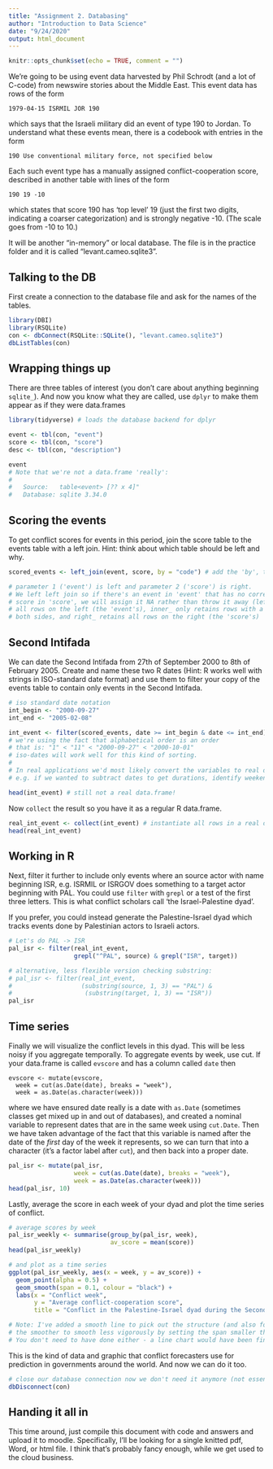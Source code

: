 ```yaml
---
title: "Assignment 2. Databasing"
author: "Introduction to Data Science"
date: "9/24/2020"
output: html_document
---
```



```r
knitr::opts_chunk$set(echo = TRUE, comment = "")
```

We're going to be using event data harvested by Phil Schrodt 
(and a lot of C-code) from newswire stories about the Middle East. 
This event data has rows of the form
```
1979-04-15 ISRMIL JOR 190
```
which says that the Israeli military did an event of type 190 to Jordan. 
To understand what these events mean, there is a codebook with entries in 
the form
```
190 Use conventional military force, not specified below
```
Each such event type has a manually assigned conflict-cooperation score, 
described in another table with lines of the form
```
190 19 -10
```
which states that score 190 has 'top level' 19 (just the first two digits, 
indicating a coarser categorization) and is strongly negative -10. 
(The scale goes from -10 to 10.)

It will be another "in-memory" or local database. The file is in the practice folder and it is called "levant.cameo.sqlite3".

## Talking to the DB

First create a connection to the database file and ask for the names of the tables.

```r
library(DBI)
library(RSQLite)
con <- dbConnect(RSQLite::SQLite(), "levant.cameo.sqlite3")
dbListTables(con)
```

## Wrapping things up

There are three tables of interest (you don't care about anything beginning 
`sqlite_`). And now you know what they are called, use `dplyr` to make them 
appear as if they were data.frames

```r
library(tidyverse) # loads the database backend for dplyr

event <- tbl(con, "event")
score <- tbl(con, "score")
desc <- tbl(con, "description")

event
# Note that we're not a data.frame 'really':
#
#   Source:   table<event> [?? x 4]"
#   Database: sqlite 3.34.0
```

## Scoring the events

To get conflict scores for events in this period, join the score table to the 
events table with a left join. Hint: think about which table should be left and why.

```r
scored_events <- left_join(event, score, by = "code") # add the 'by', to be sure

# parameter 1 ('event') is left and parameter 2 ('score') is right.
# We left left join so if there's an event in 'event' that has no corresponding 
# score in 'score', we will assign it NA rather than throw it away (left_ retains
# all rows on the left (the 'event's), inner_ only retains rows with a 'code' on 
# both sides, and right_ retains all rows on the right (the 'score's)
```

## Second Intifada

We can date the Second Intifada from 27th of September 2000 to 8th of February 
2005. Create and name these two R dates (Hint: R works well with strings in 
ISO-standard date format) and use them to filter your copy of the events table 
to contain only events in the Second Intifada.

```r
# iso standard date notation
int_begin <- "2000-09-27"
int_end <- "2005-02-08"

int_event <- filter(scored_events, date >= int_begin & date <= int_end)
# we're using the fact that alphabetical order is an order
# that is: "1" < "11" < "2000-09-27" < "2000-10-01"
# iso-dates will work well for this kind of sorting. 
# 
# In real applications we'd most likely convert the variables to real dates, 
# e.g. if we wanted to subtract dates to get durations, identify weekends, etc.

head(int_event) # still not a real data.frame!
```

Now `collect` the result so you have it as a regular R data.frame. 

```r
real_int_event <- collect(int_event) # instantiate all rows in a real data.frame
head(real_int_event)
```

## Working in R

Next, filter it further to include only events where an source actor with name 
beginning ISR, e.g. ISRMIL or ISRGOV does something to a target actor beginning 
with PAL. You could use `filter` with `grepl` or a test of the first three 
letters. This is what conflict scholars call 'the Israel-Palestine dyad'.

If you prefer, you could instead generate the Palestine-Israel dyad which tracks events done by Palestinian actors to Israeli actors.

```r
# Let's do PAL -> ISR
pal_isr <- filter(real_int_event, 
                  grepl("^PAL", source) & grepl("ISR", target)) 

# alternative, less flexible version checking substring:
# pal_isr <- filter(real_int_event, 
#                   (substring(source, 1, 3) == "PAL") & 
#                    (substring(target, 1, 3) == "ISR")) 
pal_isr
```

## Time series

Finally we will visualize the conflict levels in this dyad. This will be less noisy if you aggregate temporally. To aggregate events by week, use cut. If your data.frame is called `evscore` and has a column called `date` then
```
evscore <- mutate(evscore, 
  week = cut(as.Date(date), breaks = "week"),
  week = as.Date(as.character(week)))
```
where we have ensured date really is a date  with `as.Date` (sometimes classes get mixed up in and out of databases), and created a nominal variable to represent dates that are in the same week using `cut.Date`. Then we have taken advantage of the fact that this variable is named after the date of the *first* day of the week it represents, so we can turn that into a character (it's a factor label after `cut`), and then back into a proper date.

```r
pal_isr <- mutate(pal_isr, 
                  week = cut(as.Date(date), breaks = "week"),
                  week = as.Date(as.character(week)))
head(pal_isr, 10)
```

Lastly, average the score in each week of your dyad and plot the time series of conflict.

```r
# average scores by week
pal_isr_weekly <- summarise(group_by(pal_isr, week), 
                            av_score = mean(score))
head(pal_isr_weekly)

# and plot as a time series
ggplot(pal_isr_weekly, aes(x = week, y = av_score)) +
  geom_point(alpha = 0.5) + 
  geom_smooth(span = 0.1, colour = "black") +
  labs(x = "Conflict week",
       y = "Average conflict-cooperation score",
       title = "Conflict in the Palestine-Israel dyad during the Second Intifada")

# Note: I've added a smooth line to pick out the structure (and also forced 
# the smoother to smooth less vigorously by setting the span smaller than the default). 
# You don't need to have done either - a line chart would have been fine
```

This is the kind of data and graphic that conflict forecasters use for 
prediction in governments around the world. And now we can do it too.

```r
# close our database connection now we don't need it anymore (not essential)
dbDisconnect(con)
```

## Handing it all in

This time around, just compile this document with code and answers and upload 
it to moodle. Specifically, I'll be looking for a single knitted pdf, Word, or 
html file. I think that's probably fancy enough, while we get used to the 
cloud business. 
